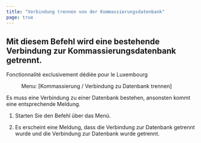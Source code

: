 ```yaml
---
title: "Verbindung trennen von der Kommassierungsdatenbank"
page: true
---
```

## Mit diesem Befehl wird eine bestehende Verbindung zur Kommassierungsdatenbank getrennt.
<Success>
Fonctionnalit&#233; exclusivement d&#233;di&#233;e pour le Luxembourg
</Success>

<GeoMapper> <Menu> Menu: [Kommassierung / Verbindung zu Datenbank trennen] </Menu> 

<Success>
 Es muss eine Verbindung zu einer Datenbank bestehen, ansonsten kommt eine entsprechende Meldung. 
</Success>


1. Starten Sie den Befehl &#252;ber das Men&#252;.

2. Es erscheint eine Meldung, dass die Verbindung zur Datenbank getrennt wurde und die Verbindung zur Datenbank wurde getrennt.




</GeoMapper>
